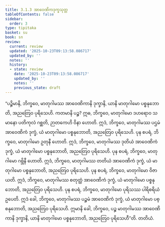 ```yaml
---
title: 3.1.3 အာဝေဏိကဒုက္ခသုတ္တ
tableOfContents: false
sidebar:
  order: 3
type: tipitaka
basket: su
book: sn
review:
  current: review
  updated: '2025-10-23T09:13:58.086717'
  updated_by: ''
  notes: ''
  history:
  - state: review
    date: '2025-10-23T09:13:58.086717'
    updated_by: ''
    notes: ''
    previous_state: draft
---
```



<ReviewStatus review={frontmatter.review} showDetails={true} />

<HypothesisAnnotation frontmatter={frontmatter} />

<DynamicBreadcrumb />

<Division number="282" book="sn" e="ch" v="18" p="321">

<Paragraph number="1243" book="sn">
“ပဉ္စိမာနိ, ဘိက္ခဝေ, မာတုဂါမဿ အာဝေဏိကာနိ ဒုက္ခာနိ, ယာနိ မာတုဂါမော ပစ္စနုဘောတိ, အညတြေဝ ပုရိသေဟိ. ကတမာနိ ပဉ္စ? ဣဓ, ဘိက္ခဝေ, မာတုဂါမော ဒဟရောဝ သမာနော ပတိကုလံ ဂစ္ဆတိ, ဉာတကေဟိ ဝိနာ ဟောတိ. ဣဒံ, ဘိက္ခဝေ, မာတုဂါမဿ ပဌမံ အာဝေဏိကံ ဒုက္ခံ, ယံ မာတုဂါမော ပစ္စနုဘောတိ, အညတြေဝ ပုရိသေဟိ. ပုန စပရံ, ဘိက္ခဝေ, မာတုဂါမော ဥတုနီ ဟောတိ. ဣဒံ, ဘိက္ခဝေ, မာတုဂါမဿ ဒုတိယံ အာဝေဏိကံ ဒုက္ခံ, ယံ မာတုဂါမော ပစ္စနုဘောတိ, အညတြေဝ ပုရိသေဟိ. ပုန စပရံ, ဘိက္ခဝေ, မာတုဂါမော ဂဗ္ဘိနီ ဟောတိ. ဣဒံ, ဘိက္ခဝေ, မာတုဂါမဿ တတိယံ အာဝေဏိကံ ဒုက္ခံ, ယံ မာတုဂါမော ပစ္စနုဘောတိ, အညတြေဝ ပုရိသေဟိ. ပုန စပရံ, ဘိက္ခဝေ, မာတုဂါမော ဝိဇာယတိ. ဣဒံ, ဘိက္ခဝေ, မာတုဂါမဿ စတုတ္ထံ အာဝေဏိကံ ဒုက္ခံ, ယံ မာတုဂါမော ပစ္စနုဘောတိ, အညတြေဝ ပုရိသေဟိ. ပုန စပရံ, ဘိက္ခဝေ, မာတုဂါမော ပုရိသဿ ပါရိစရိယံ ဥပေတိ. ဣဒံ ခေါ, ဘိက္ခဝေ, မာတုဂါမဿ ပဉ္စမံ အာဝေဏိကံ ဒုက္ခံ, ယံ မာတုဂါမော ပစ္စနုဘောတိ, အညတြေဝ ပုရိသေဟိ. ဣမာနိ ခေါ, ဘိက္ခဝေ, ပဉ္စ မာတုဂါမဿ အာဝေဏိကာနိ ဒုက္ခာနိ, ယာနိ မာတုဂါမော ပစ္စနုဘောတိ, အညတြေဝ ပုရိသေဟီ”တိ.

</Paragraph>
</Division>

<Paragraph number="1244" type="center" book="sn">
တတိယံ.
</Paragraph>